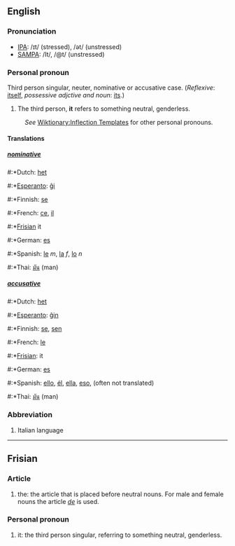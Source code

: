==English==
===Pronunciation===
*[[w:IPA|IPA]]: /ɪt/ (stressed), /ət/ (unstressed)
*[[w:SAMPA|SAMPA]]: /It/, /@t/ (unstressed)
===Personal pronoun===
Third person singular, neuter, nominative or accusative case.
(''Reflexive'': [[itself]], ''possessive adjctive and noun'': [[its]].)

# The third person, '''it''' refers to something neutral, genderless.

:''See'' [[Wiktionary:Inflection Templates]] for other personal pronouns.

====Translations====

=====[[nominative]]=====

#:*Dutch: [[het]]
#:*[[Esperanto]]: [[ĝi]]
#:*Finnish: [[se]]
#:*French: [[ce]], [[il]]
#:*[[Frisian]] it
#:*German: [[es]]
#:*Spanish: [[le]] ''m'', [[la]] ''f'', [[lo]] ''n''
#:*Thai: [[มัน]] (man)

=====[[accusative]]=====

#:*Dutch: [[het]]
#:*[[Esperanto]]: [[ĝin]]
#:*Finnish: [[se]], [[sen]]
#:*French: [[le]]
#:*[[Frisian]]: it
#:*German: [[es]]
#:*Spanish: [[ello]], [[él]], [[ella]], [[eso]], (often not translated)
#:*Thai: [[มัน]] (man)

===Abbreviation===

# Italian language

----
== Frisian ==
=== Article ===
# the: the article that is placed before neutral nouns. For male and female nouns the article ''[[de]]'' is used.

=== Personal pronoun ===
# it: the third person singular, referring to something neutral, genderless.